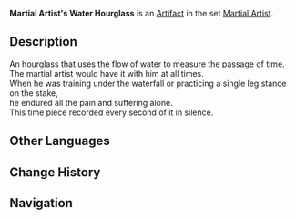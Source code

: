 {{Artifact Infobox
|image = Item Martial Artist's Water Hourglass.png
|set   = Martial Artist
|piece = Sands of Eon
}}
{{Description|A tool to keep track of time in endurance training. It is more accurate and reliable than a regular hourglass.}}
'''Martial Artist's Water Hourglass''' is an [[Artifact]] in the set [[Martial Artist]].

==Description==
An hourglass that uses the flow of water to measure the passage of time. The martial artist would have it with him at all times.<br />When he was training under the waterfall or practicing a single leg stance on the stake,<br />he endured all the pain and suffering alone.<br />This time piece recorded every second of it in silence.

==Other Languages==
{{Other Languages
|en      = Martial Artist's Water Hourglass
|zhs     = 武人的水漏
|zhs_rm  = Wǔrén de Shuǐlòu
|zht     = 武人的水漏
|zht_rm  = Wǔrén de Shuǐlòu
|zh_tl   = Martial Artist's Water Hourglass
|ja      = 武人の水時計
|ja_rm   = Bujin no Mizudokei
|ja_tl   = Martial Artist's Water Clock
|ko      = 무인의 물시계
|ko_rm   = 
|ko_tl   = 
|es      = Reloj de Agua del Artista Marcial
|es_tl   = 
|fr      = Sablier d'eau de l'Artiste martial
|fr_tl   = Water Hourglass of the Martial Artist
|ru      = Водяные часы воина
|ru_tl   = 
|th      = Martial Artist's Water Hourglass
|vi      = Đồng Hồ Nước Võ Nhân
|vi_tl   = 
|de      = Kampfkünstler-Wasseruhr
|de_tl   = Martial Artist's Water Clock
|id      = Martial Artist's Water Hourglass
|pt      = Ampulheta de Artista Marcial
|pt_tl   = 
}}

==Change History==
{{Change History|1.0}}

==Navigation==
{{Artifact Set Navbox|Martial Artist}}
